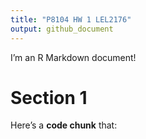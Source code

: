 ```yaml
---
title: "P8104 HW 1 LEL2176"
output: github_document
---
```


I'm an R Markdown document! 

# Section 1

Here's a **code chunk** that:

```r

```
